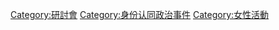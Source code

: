 [[Category:研討會|Category:研討會]]
[[Category:身份认同政治事件|Category:身份认同政治事件]]
[[Category:女性活動|Category:女性活動]]